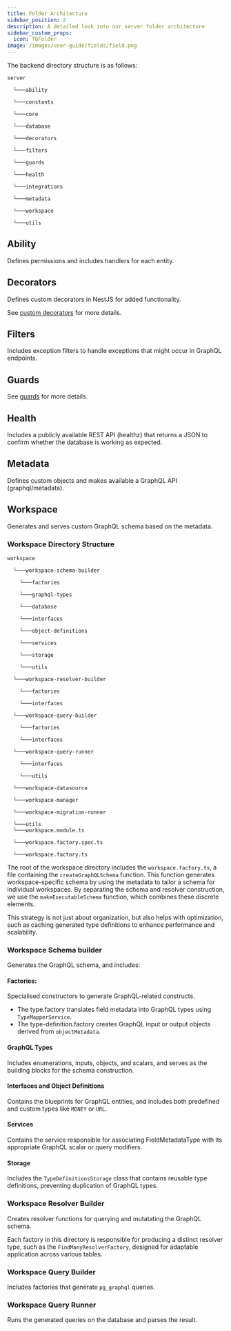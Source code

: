 ```yaml
---
title: Folder Architecture
sidebar_position: 2
description: A detailed look into our server folder architecture
sidebar_custom_props:
  icon: TbFolder
image: /images/user-guide/fields/field.png
---
```



The backend directory structure is as follows:

```
server

  └───ability

  └───constants 

  └───core

  └───database

  └───decorators

  └───filters

  └───guards

  └───health

  └───integrations

  └───metadata

  └───workspace

  └───utils
```

## Ability

Defines permissions and includes handlers for each entity.

## Decorators 

Defines custom decorators in NestJS for added functionality. 

See [custom decorators](https://docs.nestjs.com/custom-decorators) for more details.

## Filters

Includes exception filters to handle exceptions that might occur in GraphQL endpoints. 

## Guards

See [guards](https://docs.nestjs.com/guards) for more details. 

## Health

Includes a publicly available REST API (healthz) that returns a JSON to confirm whether the database is working as expected.

## Metadata

Defines custom objects and makes available a GraphQL API (graphql/metadata).

## Workspace

Generates and serves custom GraphQL schema based on the metadata. 

### Workspace Directory Structure 

```
workspace

  └───workspace-schema-builder

    └───factories 

    └───graphql-types

    └───database

    └───interfaces

    └───object-definitions

    └───services

    └───storage

    └───utils

  └───workspace-resolver-builder

    └───factories

    └───interfaces

  └───workspace-query-builder

    └───factories

    └───interfaces

  └───workspace-query-runner

    └───interfaces

    └───utils 

  └───workspace-datasource

  └───workspace-manager

  └───workspace-migration-runner

  └───utils 
  └───workspace.module.ts   

  └───workspace.factory.spec.ts  
  
  └───workspace.factory.ts      
```


The root of the workspace directory includes the `workspace.factory.ts`, a file containing the `createGraphQLSchema` function. This function generates workspace-specific schema by using the metadata to tailor a schema for individual workspaces. By separating the schema and resolver construction, we use the `makeExecutableSchema` function, which combines these discrete elements. 

This strategy is not just about organization, but also helps with optimization, such as caching generated type definitions to enhance performance and scalability.

### Workspace Schema builder

Generates the GraphQL schema, and includes:  

#### Factories: 

Specialised constructors to generate GraphQL-related constructs.  
- The type.factory translates field metadata into GraphQL types using `TypeMapperService`.
- The type-definition.factory creates GraphQL input or output objects derived from `objectMetadata`.

#### GraphQL Types

Includes enumerations, inputs, objects, and scalars, and serves as the building blocks for the schema construction.

#### Interfaces and Object Definitions

Contains the blueprints for GraphQL entities, and includes both predefined and custom types like `MONEY` or `URL`.

#### Services

Contains the service responsible for associating FieldMetadataType with its appropriate GraphQL scalar or query modifiers.

#### Storage 

Includes the `TypeDefinitionsStorage` class that contains reusable type definitions, preventing duplication of GraphQL types.

### Workspace Resolver Builder 

Creates resolver functions for querying and mutatating the GraphQL schema. 

Each factory in this directory is responsible for producing a distinct resolver type, such as the `FindManyResolverFactory`, designed for adaptable application across various tables.

### Workspace Query Builder 

Includes factories that generate `pg_graphql` queries. 

### Workspace Query Runner 

Runs the generated queries on the database and parses the result.